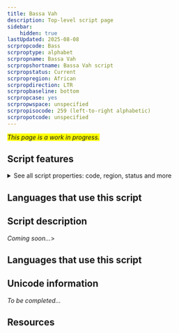 ```yaml
---
title: Bassa Vah
description: Top-level script page
sidebar:
    hidden: true
lastUpdated: 2025-08-08
scrpropcode: Bass
scrproptype: alphabet
scrpropname: Bassa Vah
scrpropshortname: Bassa Vah script
scrpropstatus: Current
scrpropregion: African
scrpropdirection: LTR
scrpropbaseline: bottom
scrpropcase: yes
scrpropwspace: unspecified
scrpropisocode: 259 (left-to-right alphabetic)
scrpropotcode: unspecified
---
```


<span style='background-color:yellow'>_This page is a work in progress._</span>


## Script features

<details>
<summary> See all script properties: code, region, status and more</summary>
<ScriptInfo />
</details>

## Languages that use this script

<WsList script='Bass' wsMax='5' />

## Script description

_Coming soon..._>

## Languages that use this script

<WsList script='Bass' wsMax='5' />

## Unicode information

_To be completed..._

## Resources

<ScriptResources detailSummary='seemore' />

